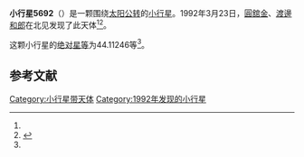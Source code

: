 {{Infobox planet
| bgcolour = #FFFFC0
| name = 5692 Shirao
| symbol = 
| image = 
| caption = 
| discovery = yes
| discovery_ref = 
| discoverer = [[圓舘金|圓舘金]]、[[渡邊和郎|渡邊和郎]]
| discovery_site = [[北见|北见]] 
| discovered = 1992年3月23日
| designations = yes
| mp_name = 
| named_after = 
| alt_names = 1992 FR/ 1949 KK / 1966 FO / 1966 FS / 1970 CH / 1976 SN2 / 1979 HT2 / 1979 HV1 / 1985 UW2 / 1989 SO9
| mp_category = [[主带小行星|主带小行星]]
| orbit_ref = <ref name="a">[http://ssd.jpl.nasa.gov/sbdb.cgi?sstr=5692 5692 Shirao] {{Wayback|url=http://ssd.jpl.nasa.gov/sbdb.cgi?sstr=5692 |date=20140924090546 }}，小行星數據庫瀏覽器（JPL Small-Body Database Browser）－[[美国国家航空航天局|美国国家航空航天局]]喷气推进实验室</ref>
| epoch = 2456400.5 (2013年4月18日更新)
| aphelion = {{convert|3.1357190|AU|km|3|abbr=on|lk=out}}
| perihelion = {{convert|2.1755698|AU|km|3|abbr=on}}
| semimajor = {{convert|2.6556444|AU|km|3|abbr=on}}
| eccentricity = 0.1807752
| period = 1580.714024 [[日|日]]<br />4.33[[儒略年|儒略年]]
| avg_speed = 
| inclination = 11.92841
| asc_node = 181.79844
| mean_anomaly = 
| arg_peri = 44.11246
| satellites = 
| physical_characteristics = yes
| dimensions = 
| mass = 
| density = 
| surface_grav = 
| escape_velocity = 
| sidereal_day = 
| axial_tilt = 
| pole_ecliptic_lat = 
| pole_ecliptic_lon = 
| albedo = 
| temperatures= 
| temp_name1 = 
| mean_temp_1 = 
| max_temp_1 = 
| temp_name2 = 
| max_temp_2 = 
| spectral_type = 
| abs_magnitude = 44.11246
}}

'''小行星5692'''（{{lang-en|5692 Shirao}}）是一颗围绕[[太阳|太阳]][[公转|公转]]的[[小行星|小行星]]。1992年3月23日，[[圓舘金|圓舘金]]、[[渡邊和郎|渡邊和郎]]在北见发现了此天体<ref name="a" /><ref>{{cite news|title=小行星列表|url=http://cfa-www.harvard.edu/iau/lists/NumberedMPs.txt|accessdate=2013-07-08|newspaper=哈佛大学|archive-date=2008-05-17|archive-url=https://web.archive.org/web/20080517010638/http://cfa-www.harvard.edu/iau/lists/NumberedMPs.txt|dead-url=no}}</ref>。

这颗小行星的[[绝对星等|绝对星等]]为44.11246等<ref name="a" />。

==参考文献==
{{reflist}}
{{Minor Planet Number|[[小行星5691|小行星5691]]|[[小行星5693|小行星5693]]}}

{{小天体}}

[[Category:小行星带天体|Category:小行星带天体]]
[[Category:1992年发现的小行星|Category:1992年发现的小行星]]


{{asteroid-stub}}